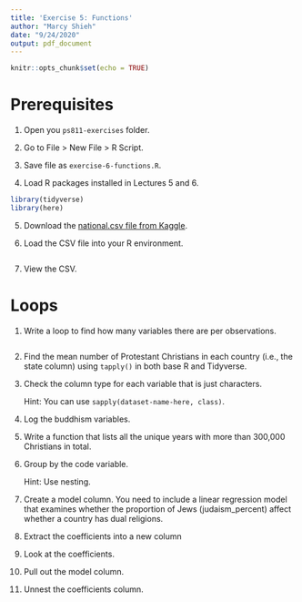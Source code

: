 ```yaml
---
title: 'Exercise 5: Functions'
author: "Marcy Shieh"
date: "9/24/2020"
output: pdf_document
---
```


```r
knitr::opts_chunk$set(echo = TRUE)
```

# Prerequisites

1. Open you `ps811-exercises` folder.

2. Go to File > New File > R Script.

3. Save file as `exercise-6-functions.R`.

4. Load R packages installed in Lectures 5 and 6.

```r
library(tidyverse)
library(here)
```

5. Download the [national.csv file from Kaggle](https://www.kaggle.com/umichigan/world-religions).

6. Load the CSV file into your R environment.

```r

```

7. View the CSV.

# Loops

1. Write a loop to find how many variables there are per observations.

```r

```

2. Find the mean number of Protestant Christians in each country (i.e., the state column) using `tapply()` in both base R and Tidyverse.

3. Check the column type for each variable that is just characters.

    Hint: You can use `sapply(dataset-name-here, class)`.

4. Log the buddhism variables.

5. Write a function that lists all the unique years with more than 300,000 Christians in total.

6. Group by the code variable.

    Hint: Use nesting.

7. Create a model column. You need to include a linear regression model that examines whether the proportion of Jews (judaism_percent) affect whether a country has dual religions.

8. Extract the coefficients into a new column

9. Look at the coefficients.

10. Pull out the model column.

11. Unnest the coefficients column.
